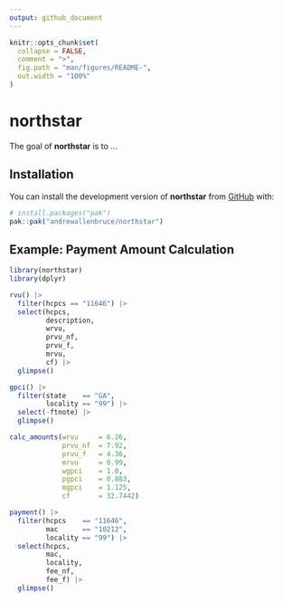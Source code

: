 ```yaml
---
output: github_document
---
```


<!-- README.md is generated from README.Rmd. Please edit that file -->

```r
knitr::opts_chunk$set(
  collapse = FALSE,
  comment = ">",
  fig.path = "man/figures/README-",
  out.width = "100%"
)
```

# northstar

<!-- badges: start -->
<!-- badges: end -->

The goal of **northstar** is to ...

## Installation

You can install the development version of **northstar** from [GitHub](https://github.com/) with:

``` r
# install.packages("pak")
pak::pak("andrewallenbruce/northstar")
```

## Example: Payment Amount Calculation

```r
library(northstar)
library(dplyr)
```


```r
rvu() |> 
  filter(hcpcs == "11646") |> 
  select(hcpcs, 
         description,
         wrvu, 
         prvu_nf, 
         prvu_f, 
         mrvu, 
         cf) |>
  glimpse()
```

```r
gpci() |> 
  filter(state    == "GA", 
         locality == "99") |>
  select(-ftnote) |> 
  glimpse()
```

```r
calc_amounts(wrvu     = 6.26,
             prvu_nf  = 7.92,
             prvu_f   = 4.36,
             mrvu     = 0.99,
             wgpci    = 1.0,
             pgpci    = 0.883,
             mgpci    = 1.125,
             cf       = 32.7442)
```

```r
payment() |> 
  filter(hcpcs    == "11646", 
         mac      == "10212",
         locality == "99") |> 
  select(hcpcs,
         mac,
         locality,
         fee_nf,
         fee_f) |> 
  glimpse()
```
